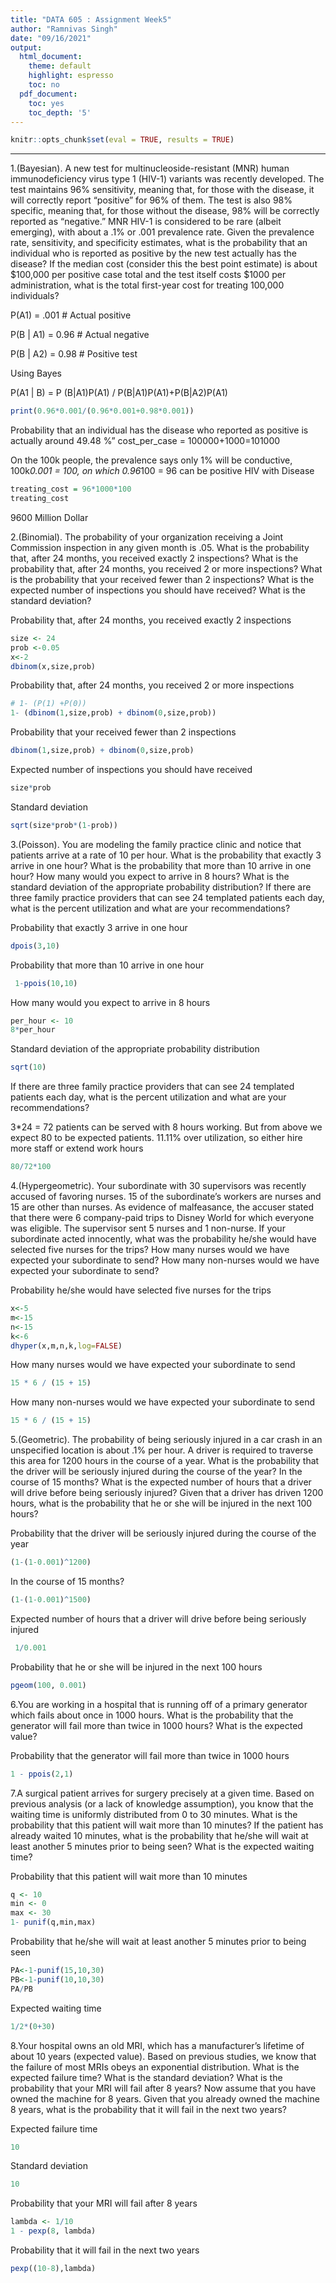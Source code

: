 ---
title: "DATA 605 : Assignment Week5"
author: "Ramnivas Singh"
date: "09/16/2021"
output:
  html_document:
    theme: default
    highlight: espresso
    toc: no
  pdf_document:
    toc: yes
    toc_depth: '5'
---

```{r setup, include=FALSE}
knitr::opts_chunk$set(eval = TRUE, results = TRUE)
```
--------------------------------------------------------------------------------

1.(Bayesian). A new test for multinucleoside-resistant (MNR) human immunodeficiency virus type 1
(HIV-1) variants was recently developed. The test maintains 96% sensitivity, meaning that, for those
with the disease, it will correctly report “positive” for 96% of them. The test is also 98% specific,
meaning that, for those without the disease, 98% will be correctly reported as “negative.” MNR HIV-1
is considered to be rare (albeit emerging), with about a .1% or .001 prevalence rate. Given the
prevalence rate, sensitivity, and specificity estimates, what is the probability that an individual who is
reported as positive by the new test actually has the disease? If the median cost (consider this the best
point estimate) is about $100,000 per positive case total and the test itself costs $1000 per
administration, what is the total first-year cost for treating 100,000 individuals?

P(A1) = .001 # Actual positive

P(B | A1) = 0.96 # Actual negative

P(B | A2) = 0.98 # Positive test

Using Bayes

P(A1 | B) = P (B|A1)P(A1) / P(B|A1)P(A1)+P(B|A2)P(A1)

```{r}
print(0.96*0.001/(0.96*0.001+0.98*0.001))
```

Probability that an individual has the disease who reported as positive is actually around 49.48 %"
cost_per_case = 100000+1000=101000

On the 100k people, the prevalence says only 1% will be conductive, 100k*0.001 = 100, on which 0.96*100 = 96 can be positive HIV with Disease

```{r}
treating_cost = 96*1000*100
treating_cost 
```

9600 Million Dollar


2.(Binomial). The probability of your organization receiving a Joint Commission inspection in any given
month is .05. What is the probability that, after 24 months, you received exactly 2 inspections? What is
the probability that, after 24 months, you received 2 or more inspections? What is the probability that
your received fewer than 2 inspections? What is the expected number of inspections you should have
received? What is the standard deviation?

Probability that, after 24 months, you received exactly 2 inspections

```{r}
size <- 24
prob <-0.05
x<-2
dbinom(x,size,prob)
```

Probability that, after 24 months, you received 2 or more inspections
```{r}
# 1- (P(1) +P(0))
1- (dbinom(1,size,prob) + dbinom(0,size,prob))
```

Probability that your received fewer than 2 inspections
```{r}
dbinom(1,size,prob) + dbinom(0,size,prob)
```

Expected number of inspections you should have received
```{r}
size*prob
```

Standard deviation
```{r}
sqrt(size*prob*(1-prob))

```

3.(Poisson). You are modeling the family practice clinic and notice that patients arrive at a rate of 10 per
hour. What is the probability that exactly 3 arrive in one hour? What is the probability that more than
10 arrive in one hour? How many would you expect to arrive in 8 hours? What is the standard
deviation of the appropriate probability distribution? If there are three family practice providers that can
see 24 templated patients each day, what is the percent utilization and what are your recommendations?

Probability that exactly 3 arrive in one hour
```{r}
dpois(3,10)
```

Probability that more than 10 arrive in one hour
```{r}
 1-ppois(10,10)
```
How many would you expect to arrive in 8 hours
```{r}
per_hour <- 10
8*per_hour
```
Standard deviation of the appropriate probability distribution
```{r}
sqrt(10)
```
If there are three family practice providers that can see 24 templated patients each day, what is the percent utilization and what are your recommendations?

3*24 = 72 patients can be served with 8 hours working. But from above we expect 80 to be expected patients. 11.11% over utilization, so either hire more staff or extend work hours
```{r}
80/72*100
```

4.(Hypergeometric). Your subordinate with 30 supervisors was recently accused of favoring nurses. 15
of the subordinate’s workers are nurses and 15 are other than nurses. As evidence of malfeasance, the
accuser stated that there were 6 company-paid trips to Disney World for which everyone was eligible.
The supervisor sent 5 nurses and 1 non-nurse. If your subordinate acted innocently, what was the
probability he/she would have selected five nurses for the trips? How many nurses would we have
expected your subordinate to send? How many non-nurses would we have expected your subordinate to
send?

Probability he/she would have selected five nurses for the trips
```{r}
x<-5
m<-15
n<-15
k<-6
dhyper(x,m,n,k,log=FALSE)
```

How many nurses would we have expected your subordinate to send
```{r}
15 * 6 / (15 + 15)
```
How many non-nurses would we have expected your subordinate to send
```{r}
15 * 6 / (15 + 15)
```

5.(Geometric). The probability of being seriously injured in a car crash in an unspecified location is about
.1% per hour. A driver is required to traverse this area for 1200 hours in the course of a year. What is
the probability that the driver will be seriously injured during the course of the year? In the course of 15
months? What is the expected number of hours that a driver will drive before being seriously injured?
Given that a driver has driven 1200 hours, what is the probability that he or she will be injured in the
next 100 hours?

Probability that the driver will be seriously injured during the course of the year
```{r}
(1-(1-0.001)^1200) 
```
In the course of 15 months?
```{r}
(1-(1-0.001)^1500) 
```
Expected number of hours that a driver will drive before being seriously injured
```{r}
 1/0.001
``` 
Probability that he or she will be injured in the next 100 hours
```{r}
pgeom(100, 0.001)
```

6.You are working in a hospital that is running off of a primary generator which fails about once in 1000
hours. What is the probability that the generator will fail more than twice in 1000 hours? What is the
expected value?

Probability that the generator will fail more than twice in 1000 hours
```{r}
1 - ppois(2,1)
```


7.A surgical patient arrives for surgery precisely at a given time. Based on previous analysis (or a lack of
knowledge assumption), you know that the waiting time is uniformly distributed from 0 to 30 minutes.
What is the probability that this patient will wait more than 10 minutes? If the patient has already
waited 10 minutes, what is the probability that he/she will wait at least another 5 minutes prior to being
seen? What is the expected waiting time?

Probability that this patient will wait more than 10 minutes
```{r}
q <- 10
min <- 0
max <- 30
1- punif(q,min,max)
```

Probability that he/she will wait at least another 5 minutes prior to being seen
```{r}
PA<-1-punif(15,10,30)
PB<-1-punif(10,10,30)
PA/PB
```
Expected waiting time
```{r}
1/2*(0+30)
```

8.Your hospital owns an old MRI, which has a manufacturer’s lifetime of about 10 years (expected value).
Based on previous studies, we know that the failure of most MRIs obeys an exponential distribution.
What is the expected failure time? What is the standard deviation? What is the probability that your
MRI will fail after 8 years? Now assume that you have owned the machine for 8 years. Given that you
already owned the machine 8 years, what is the probability that it will fail in the next two years? 

Expected failure time
```{r}
10
```
Standard deviation
```{r}
10
```
Probability that your MRI will fail after 8 years
```{r}
lambda <- 1/10
1 - pexp(8, lambda)
```
Probability that it will fail in the next two years
```{r}
pexp((10-8),lambda)
```